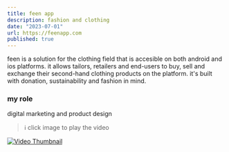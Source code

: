 ```yaml
---
title: feen app
description: fashion and clothing
date: "2023-07-01"
url: https://feenapp.com
published: true
---
```


feen is a solution for the clothing field that is accesible on both android and ios platforms. it allows tailors, retailers and end-users to buy, sell and exchange their second-hand clothing products on the platform. it's built with donation, sustainability and fashion in mind.

### my role

digital marketing and product design


> ℹ️ click image to play the video

[![Video Thumbnail](/feen.jpg)](/feen.mp4)
